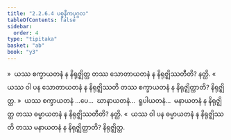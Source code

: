```yaml
---
title: "2.2.6.4 ပစ္စနီကပုဂ္ဂလ"
tableOfContents: false
sidebar:
  order: 4
type: "tipitaka"
basket: "ab"
book: "y3"
---
```



<DynamicBreadcrumb />

<Division number="193" book="y3" e="ch" v="33" p="166">

<Paragraph number="1549" book="y3">
»  ယဿ စက္ခာယတနံ န နိရုဇ္ဈိတ္ထ တဿ သောတာယတနံ န နိရုဇ္ဈိဿတီတိ? နတ္ထိ.
</Paragraph>

<Paragraph number="1550" book="y3">
«  ယဿ ဝါ ပန သောတာယတနံ န နိရုဇ္ဈိဿတိ တဿ စက္ခာယတနံ န နိရုဇ္ဈိတ္ထာတိ? နိရုဇ္ဈိတ္ထ.
</Paragraph>

<Paragraph number="1551" book="y3">
»  ယဿ စက္ခာယတနံ …ပေ…  ဃာနာယတနံ…  ရူပါယတနံ…  မနာယတနံ န နိရုဇ္ဈိတ္ထ တဿ ဓမ္မာယတနံ န နိရုဇ္ဈိဿတီတိ? နတ္ထိ.
</Paragraph>

<Paragraph number="1552" book="y3">
«  ယဿ ဝါ ပန ဓမ္မာယတနံ န နိရုဇ္ဈိဿတိ တဿ မနာယတနံ န နိရုဇ္ဈိတ္ထာတိ? နိရုဇ္ဈိတ္ထ.
</Paragraph>
</Division>